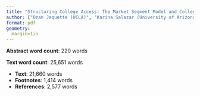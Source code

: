 ```yaml
---
title: "Structuring College Access: The Market Segment Model and College Board Geomarkets"
author: ["Ozan Jaquette (UCLA)", "Karina Salazar (University of Arizona)", "Crystal Han (Stanford University)"]
format: pdf
geometry:
  margin=1in
---
```


**Abstract word count**: 220 words

**Text word count**: 25,651 words

- **Text**: 21,660 words
- **Footnotes**: 1,414 words
- **References**: 2,577 words

